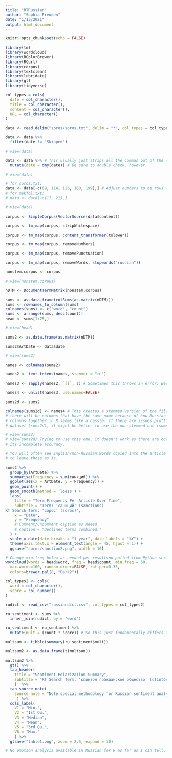 ```yaml
---
title: "RTRussian"
author: "Sophia Freuden"
date: "1/13/2021"
output: html_document
---
```


```r
knitr::opts_chunk$set(echo = FALSE)
```

```r
library(tm)
library(wordcloud)
library(RColorBrewer)
library(RCurl)
library(corpus)
library(textclean)
library(lubridate)
library(gt)
library(tidyverse)
```

```r
col_types = cols(
  date = col_character(),
  title = col_character(),
  content = col_character(),
  URL = col_character()
)

data <- read_delim("soros/soros.txt", delim = "*", col_types = col_types)

data <- data %>% 
  filter(date != "Skipped")

# view(data)

data <- data %>% # This usually just strips all the commas out of the date column.
  mutate(date = dmy(date)) # Be sure to double check, however.

# view(data)

# for soros.txt:
data <- data[-c(69, 114, 126, 168, 199),] # Adjust numbers to be rows where content = NA
# for makfol.txt:
# data <- data[-c(17, 21),]
```

```r
# view(data)
```

```r
corpus <- SimpleCorpus(VectorSource(data$content))
```

```r
corpus <- tm_map(corpus, stripWhitespace)

corpus <- tm_map(corpus, content_transformer(tolower))

corpus <- tm_map(corpus, removeNumbers)

corpus <- tm_map(corpus, removePunctuation)

corpus <- tm_map(corpus, removeWords, stopwords("russian"))
```

```r
nonstem.corpus <- corpus

# view(nonstem.corpus)
```

```r
nDTM <- DocumentTermMatrix(nonstem.corpus)
```

```r
sums <- as.data.frame(colSums(as.matrix(nDTM)))
sums <- rownames_to_column(sums) 
colnames(sums) <- c("word", "count")
sums <- arrange(sums, desc(count))
head <- sums[1:75,]

# view(head)

sums2 <- as.data.frame(as.matrix(nDTM))
```

```r
sums2$ArtDate <- data$date

# view(sums2)
```

```r
names <- colnames(sums2)

names2 <- text_tokens(names, stemmer = "ru")

names3 <- sapply(names2, `[[`, 1) # Sometimes this throws an error. Because I haven't found a use for sums2d, I don't think it really matters. It still seems to work despite the error.

names4 <- unlist(names3, use.names=FALSE)

sums2d <- sums2

colnames(sums2d) <- names4 # This creates a stemmed version of the file. Unfortunately,
# there will be columns that have the same name because of how Russian works. Adding these
# columns together in R seems like a hassle. If there are issues plotting with the stemmed
# dataset (sums2d), it might be better to use the non-stemmed one (sums2).

# view(sums2)
# view(sums2d) Trying to use this one, it doesn't work as there are columns with the same names. In that case, I might just have to keep using the non-stemmed version and acknowledge
# its incomplete accuracy.

# You will often see English/non-Russian words copied into the article content. I've decided
# to leave those as is.
```

```r
sums2 %>%
  group_by(ArtDate) %>% 
  summarise(Frequency = sum(санкций)) %>%
  ggplot(aes(x = ArtDate, y = Frequency)) +
  geom_point() +
  geom_smooth(method = 'loess') +
  labs(
    title = "Term Frequency Per Article Over Time",
    subtitle = "Term: 'санкций' (sanctions)
RT Search Term: 'сорос' (soros)",
    x = "Date",
    y = "Frequency"
    # Comment/uncomment caption as neeed
    # caption = "Declined terms combined."
  ) +
  scale_x_date(date_breaks = "1 year", date_labels = "%Y") +
  theme(axis.text.x = element_text(angle = 45, hjust = 1)) +
  ggsave("soros/sanction2.png", width = 10)
```

```r
# Change min.freq below as needed per resultsno pulled from Python scrape.
wordcloud(words = head$word, freq = head$count, min.freq = 50,
  max.words=100, random.order=FALSE, rot.per=0.35, 
  colors=brewer.pal(8, "Dark2"))
```

```r
col_types2 <- cols(
  word = col_character(),
  score = col_number()
)

rudict <- read_csv("russiandict.csv", col_types = col_types2)
```

```r
ru_sentiment <- sums %>% 
  inner_join(rudict, by = "word")

ru_sentiment <- ru_sentiment %>% 
  mutate(mult = (count * score)) # So this just fundamentally differs from the RTEnglish file in its methodology. It's important to multiply the terms by the frequency, so then we get a true average for the RT Russian search term.

multsum <- tibble(summary(ru_sentiment$mult))

multsum2 <- as.data.frame(t(multsum))
```

```r
multsum2 %>%
  gt() %>%
  tab_header(
    title = "Sentiment Polarization Summary",
    subtitle = "RT Search Term: 'клинтон гражданское общество' (clinton civil society)"
    )  %>% 
  tab_source_note(
    source_note = "Note special methodology for Russian sentiment analysis."
     ) %>% 
  cols_label(
    V1 = "Min.",
    V2 = "1st Qu.",
    V3 = "Median",
    V4 = "Mean",
    V5 = "3rd Qu.",
    V6 = "Max."
    ) %>% 
  gtsave("table1.png", zoom = 2.5, expand = 10)
```

```r
# No emotion analysis available in Russian for R as far as I can tell.
```
